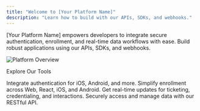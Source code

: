 ```yaml
---
title: "Welcome to [Your Platform Name]"
description: "Learn how to build with our APIs, SDKs, and webhooks."
---
```


[Your Platform Name] empowers developers to integrate secure authentication, enrollment, and real-time data workflows with ease. Build robust applications using our APIs, SDKs, and webhooks.

![Platform Overview](/images/platform-overview.png)

Explore Our Tools

<div className="grid grid-cols-2 gap-4">
<Card title="AuthKit SDK" icon="user-check" color="#37B5AC" horizontal href="/docs/authkit-sdk/overview/overview">
  Integrate authentication for iOS, Android, and more.
</Card>

<Card title="EnrollKit SDK" icon="id-card" color="#37B5AC" horizontal href="/docs/enrollkit-sdk/overview/overview">
  Simplify enrollment across Web, React, iOS, and Android.
</Card>

<Card title="Webhooks" icon="webhook" color="#37B5AC" horizontal href="/docs/webhooks/overview/overview">
  Get real-time updates for ticketing, credentialing, and interactions.
</Card>

<Card title="Access API" icon="code" color="#37B5AC" horizontal href="/docs/access-api/overview">
  Securely access and manage data with our RESTful API.
</Card>

</div>